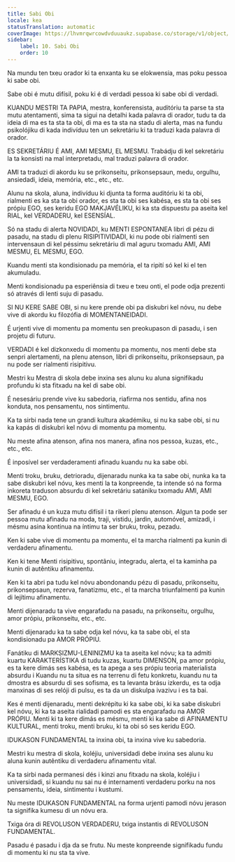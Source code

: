```yaml
---
title: Sabi Obi
locale: kea
statusTranslation: automatic
coverImage: https://lhvmrqwrcowdvduuaukz.supabase.co/storage/v1/object/public/strapi-uploads/small_cover-educacion-fundamental.webp-2d51a7828a2b1309555be27f7e2a61a0.webp
sidebar:
    label: 10. Sabi Obi
    order: 10
---
```

Na mundu ten txeu orador ki ta enxanta ku se elokwensia, mas poku pessoa ki sabe obi.

Sabe obi é mutu difísil, poku ki é di verdadi pessoa ki sabe obi di verdadi.

KUANDU MESTRI TA PAPIA, mestra, konferensista, auditóriu ta parse ta sta mutu atentamenti, sima ta sigui na detalhi kada palavra di orador, tudu ta da ideia di ma es ta sta ta obi, di ma es ta sta na stadu di alerta, mas na fundu psikolójiku di kada indivíduu ten un sekretáriu ki ta traduzi kada palavra di orador.

ES SEKRETÁRIU É AMI, AMI MESMU, EL MESMU. Trabádju di kel sekretáriu la ta konsisti na mal interpretadu, mal traduzi palavra di orador.

AMI ta traduzi di akordu ku se prikonseitu, prikonsepsaun, medu, orgulhu, ansiedadi, ideia, memória, etc., etc., etc.

Alunu na skola, aluna, indivíduu ki djunta ta forma auditóriu ki ta obi, rialmenti es ka sta ta obi orador, es sta ta obi ses kabésa, es sta ta obi ses própiu EGO, ses keridu EGO MAKJAVÉLIKU, ki ka sta dispuestu pa aseita kel RIAL, kel VERDADERU, kel ESENSÍAL.

Só na stadu di alerta NOVIDADI, ku MENTI ESPONTANEA libri di pézu di pasadu, na stadu di plenu RISIPITIVIDADI, ki nu pode obi rialmenti sen intervensaun di kel péssimu sekretáriu di mal aguru txomadu AMI, AMI MESMU, EL MESMU, EGO.

Kuandu menti sta kondisionadu pa memória, el ta ripití só kel ki el ten akumuladu.

Menti kondisionadu pa esperiênsia di txeu e txeu onti, el pode odja prezenti só através di lenti suju di pasadu.

SI NU KERE SABE OBI, si nu kere prende obi pa diskubri kel nóvu, nu debe vive di akordu ku filozófia di MOMENTANEIDADI.

É urjenti vive di momentu pa momentu sen preokupason di pasadu, i sen projetu di futuru.

VERDADI é kel dizkonxedu di momentu pa momentu, nos menti debe sta senpri alertamenti, na plenu atenson, libri di prikonseitu, prikonsepsaun, pa nu pode ser rialmenti risipitivu.

Mestri ku Mestra di skola debe inxina ses alunu ku aluna signifikadu profundu ki sta fitxadu na kel di sabe obi.

É nesesáriu prende vive ku sabedoria, riafirma nos sentidu, afina nos konduta, nos pensamentu, nos sintimentu.

Ka ta sirbi nada tene un grandi kultura akadémiku, si nu ka sabe obi, si nu ka kapás di diskubri kel nóvu di momentu pa momentu.

Nu meste afina atenson, afina nos manera, afina nos pessoa, kuzas, etc., etc., etc.

É inposível ser verdaderamenti afinadu kuandu nu ka sabe obi.

Menti troku, bruku, detrioradu, dijenaradu nunka ka ta sabe obi, nunka ka ta sabe diskubri kel nóvu, kes menti la ta konpreende, ta intende só na forma inkoreta traduson absurdu di kel sekretáriu satániku txomadu AMI, AMI MESMU, EGO.

Ser afinadu é un kuza mutu difísil i ta rikeri plenu atenson. Algun ta pode ser pessoa mutu afinadu na moda, traji, vistidu, jardin, automóvel, amizadi, i mésmu asina kontinua na íntimu ta ser bruku, troku, pezadu.

Ken ki sabe vive di momentu pa momentu, el ta marcha rialmenti pa kunin di verdaderu afinamentu.

Ken ki tene Menti risipitivu, spontâniu, integradu, alerta, el ta kaminha pa kunin di autêntiku afinamentu.

Ken ki ta abri pa tudu kel nóvu abondonandu pézu di pasadu, prikonseitu, prikonsepsaun, rezerva, fanatizmu, etc., el ta marcha triunfalmenti pa kunin di lejítimu afinamentu.

Menti dijenaradu ta vive engarafadu na pasadu, na prikonseitu, orgulhu, amor própiu, prikonseitu, etc., etc.

Menti dijenaradu ka ta sabe odja kel nóvu, ka ta sabe obi, el sta kondisionadu pa AMOR PRÓPIU.

Fanátiku di MARKSIZMU-LENINIZMU ka ta aseita kel nóvu; ka ta admiti kuartu KARAKTERÍSTIKA di tudu kuzas, kuartu DIMENSON, pa amor própiu, es ta kere dimás ses kabésa, es ta apega a ses própiu teoria materialista absurdu i Kuandu nu ta situa es na terrenu di fetu konkretu, kuandu nu ta dmostra es absurdu di ses sofisma, es ta levanta brásu izkerdu, es ta odja manxinas di ses relóji di pulsu, es ta da un diskulpa ivazivu i es ta bai.

Kes é menti dijenaradu, menti dekrépitu ki ka sabe obi, ki ka sabe diskubri kel nóvu, ki ka ta aseita rialidadi pamodi es sta engarafadu na AMOR PRÓPIU. Menti ki ta kere dimás es mésmu, menti ki ka sabe di AFINAMENTU KULTURAL, menti troku, menti bruku, ki ta obi só ses keridu EGO.

IDUKASON FUNDAMENTAL ta inxina obi, ta inxina vive ku sabedoria.

Mestri ku mestra di skola, koléjiu, universidadi debe inxina ses alunu ku aluna kunin autêntiku di verdaderu afinamentu vital.

Ka ta sirbi nada permanesi dés i kinzi anu fitxadu na skola, koléjiu i universidadi, si kuandu nu sai nu é internamenti verdaderu porku na nos pensamentu, ideia, sintimentu i kustumi.

Nu meste IDUKASON FUNDAMENTAL na forma urjenti pamodi nóvu jerason ta signifika kumesu di un nóvu era.

Txiga óra di REVOLUSON VERDADERU, txiga instantis di REVOLUSON FUNDAMENTAL.

Pasadu é pasadu i dja da se frutu. Nu meste konpreende signifikadu fundu di momentu ki nu sta ta vive.

